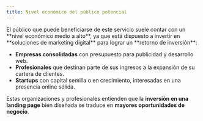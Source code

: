 ```yaml
---
title: Nivel económico del público potencial
---
```



<Card title="Nivel Económico" icon={DollarSign} color='Purple'>
  El público que puede beneficiarse de este servicio suele contar con un **nivel económico medio a alto**, ya que está dispuesto a invertir en **soluciones de marketing digital** para lograr un **retorno de inversión**:
</Card>

- **Empresas consolidadas** con presupuesto para publicidad y desarrollo web.
- **Profesionales** que destinan parte de sus ingresos a la expansión de su cartera de clientes.
- **Startups** con capital semilla o en crecimiento, interesadas en una presencia online sólida.

Estas organizaciones y profesionales entienden que la **inversión en una landing page** bien diseñada se traduce en **mayores oportunidades de negocio**.